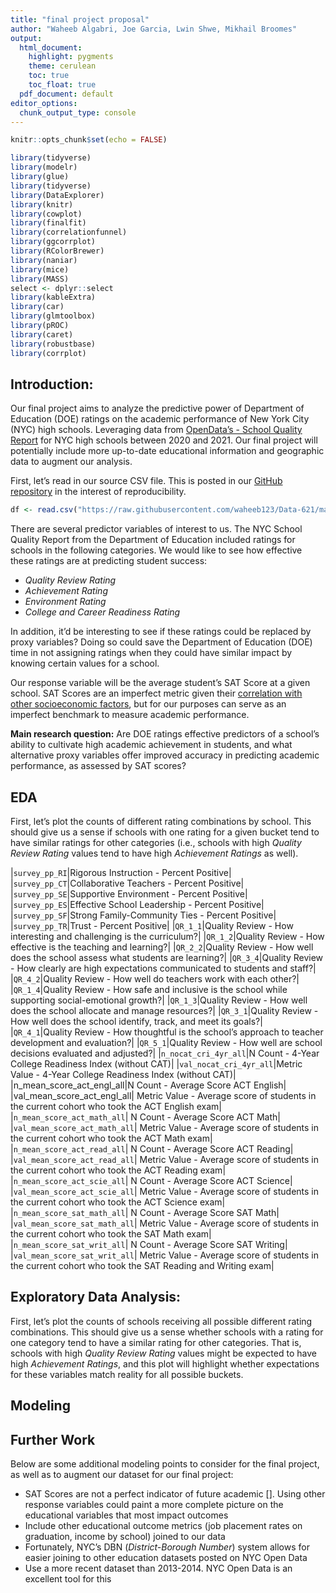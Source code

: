 ```yaml
---
title: "final project proposal"
author: "Waheeb Algabri, Joe Garcia, Lwin Shwe, Mikhail Broomes"
output:
  html_document:
    highlight: pygments
    theme: cerulean
    toc: true
    toc_float: true
  pdf_document: default
editor_options: 
  chunk_output_type: console
---
```


```r
knitr::opts_chunk$set(echo = FALSE)
```


```r
library(tidyverse)
library(modelr)
library(glue)
library(tidyverse)
library(DataExplorer)
library(knitr)
library(cowplot)
library(finalfit)
library(correlationfunnel)
library(ggcorrplot)
library(RColorBrewer)
library(naniar)
library(mice)
library(MASS)
select <- dplyr::select
library(kableExtra)
library(car)
library(glmtoolbox)
library(pROC)
library(caret)
library(robustbase)
library(corrplot)
```


## Introduction:

Our final project aims to analyze the predictive power of Department of Education (DOE) ratings on the academic performance of New York City (NYC) high schools. Leveraging data from [OpenData's - School Quality Report](https://data.cityofnewyork.us/Education/2020-2021-School-Quality-Reports-High-School/26je-vkp6/about_data) for NYC high schools between 2020 and 2021. Our final project will potentially include more up-to-date educational information and geographic data to augment our analysis.

First, let's read in our source CSV file. This is posted in our [GitHub repository](https://github.com/waheeb123/Data-621) in the interest of reproducibility.

```r
df <- read.csv("https://raw.githubusercontent.com/waheeb123/Data-621/main/Final%20Project/2020-2021_School_Quality_Reports_-_High_School_20240407.csv")
```

There are several predictor variables of interest to us. The NYC School Quality Report from the Department of Education included ratings for schools in the following categories. We would like to see how effective these ratings are at predicting student success:

- *Quality Review Rating*
- *Achievement Rating*
- *Environment Rating*
- *College and Career Readiness Rating*


In addition, it'd be interesting to see if these ratings could be replaced by proxy variables? Doing so could save the Department of Education (DOE) time in not assigning ratings when they could have similar impact by knowing certain values for a school.

Our response variable will be the average student's SAT Score at a given school. SAT Scores are an imperfect metric given their [correlation with other socioeconomic factors](https://files.eric.ed.gov/fulltext/ED563073.pdf), but for our purposes can serve as an imperfect benchmark to measure academic performance.

**Main research question:** Are DOE ratings effective predictors of a school's ability to cultivate high academic achievement in students, and what alternative proxy variables offer improved accuracy in predicting academic performance, as assessed by SAT scores?



## EDA

First, let's plot the counts of different rating combinations by school. This should give us a sense if schools with one rating for a given bucket tend to have similar ratings for other categories (i.e., schools with high *Quality Review Rating* values tend to have high *Achievement Ratings* as well).

|`survey_pp_RI`|Rigorous Instruction - Percent Positive|
|`survey_pp_CT`|Collaborative Teachers - Percent Positive|
|`survey_pp_SE`|Supportive Environment - Percent Positive|
|`survey_pp_ES`|Effective School Leadership - Percent Positive|
|`survey_pp_SF`|Strong Family-Community Ties - Percent Positive|
|`survey_pp_TR`|Trust - Percent Positive|
|`QR_1_1`|Quality Review - How interesting and challenging is the curriculum?|
|`QR_1_2`|Quality Review - How effective is the teaching and learning?|
|`QR_2_2`|Quality Review - How well does the school assess what students are learning?|
|`QR_3_4`|Quality Review - How clearly are high expectations communicated to students and staff?|
|`QR_4_2`|Quality Review - How well do teachers work with each other?|
|`QR_1_4`|Quality Review - How safe and inclusive is the school while supporting social-emotional growth?|
|`QR_1_3`|Quality Review - How well does the school allocate and manage resources?|
|`QR_3_1`|Quality Review - How well does the school identify, track, and meet its goals?|
|`QR_4_1`|Quality Review - How thoughtful is the school’s approach to teacher development and evaluation?|
|`QR_5_1`|Quality Review - How well are school decisions evaluated and adjusted?|
|`n_nocat_cri_4yr_all`|N Count - 4-Year College Readiness Index (without CAT)|
|`val_nocat_cri_4yr_all`|Metric Value - 4-Year College Readiness Index (without CAT)|
|n_mean_score_act_engl_all|N Count - Average Score ACT English|
|val_mean_score_act_engl_all|	Metric Value - Average score of students in the current cohort who took the ACT English exam|
|`n_mean_score_act_math_all`|	N Count - Average Score ACT Math|
|`val_mean_score_act_math_all`|	Metric Value - Average score of students in the current cohort who took the ACT Math exam|
|`n_mean_score_act_read_all`|	N Count - Average Score ACT Reading|
|`val_mean_score_act_read_all`|	Metric Value - Average score of students in the current cohort who took the ACT Reading exam|
|`n_mean_score_act_scie_all`|	N Count - Average Score ACT Science|
|`val_mean_score_act_scie_all`|	Metric Value - Average score of students in the current cohort who took the ACT Science exam|
|`n_mean_score_sat_math_all`|	N Count - Average Score SAT Math|
|`val_mean_score_sat_math_all`|	Metric Value - Average score of students in the current cohort who took the SAT Math exam|
|`n_mean_score_sat_writ_all`|	N Count - Average Score SAT Writing|
|`val_mean_score_sat_writ_all`|	Metric Value - Average score of students in the current cohort who took the SAT Reading and Writing exam|

## Exploratory Data Analysis:

First, let's plot the counts of schools receiving all possible different rating combinations. This should give us a sense whether schools with a rating for one category tend to have a similar rating for other categories. That is, schools with high *Quality Review Rating* values might be expected to have high *Achievement Ratings*, and this plot will highlight whether expectations for these variables match reality for all possible buckets. 


## Modeling






## Further Work
Below are some additional modeling points to consider for the final project, as well as to augment our dataset for our final project:

- SAT Scores are not a perfect indicator of future academic [<Citation here>]. Using other response variables could paint a more complete picture on the educational variables that most impact outcomes
- Include other educational outcome metrics (job placement rates on graduation, income by school) joined to our data
- Fortunately, NYC's DBN (*District-Borough Number*) system allows for easier joining to other education datasets posted on NYC Open Data
- Use a more recent dataset than 2013-2014. NYC Open Data is an excellent tool for this








